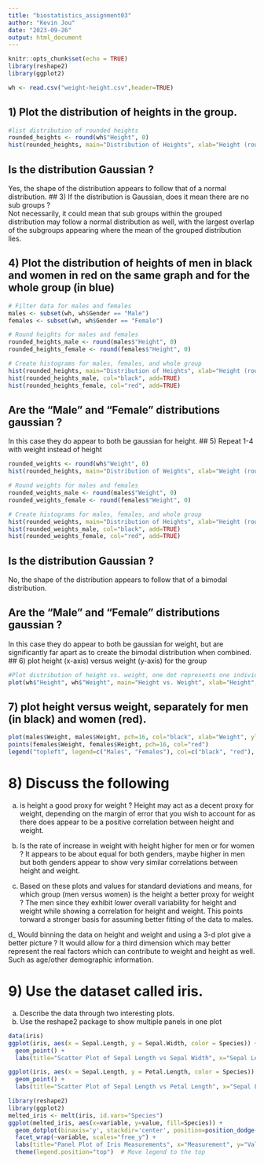 ---
title: "biostatistics_assignment03"
author: "Kevin Jou"
date: "2023-09-26"
output: html_document
---

```{r setup, include=FALSE}
knitr::opts_chunk$set(echo = TRUE)
library(reshape2)
library(ggplot2)
```

```{r}
wh <- read.csv("weight-height.csv",header=TRUE)
```

## 1)  Plot the distribution of heights in the group.

```{r}
#list distribution of rounded heights
rounded_heights <- round(wh$"Height", 0)
hist(rounded_heights, main="Distribution of Heights", xlab="Height (rounded)", ylab="Frequency")
```
## Is the distribution Gaussian ?
Yes, the shape of the distribution appears to follow that of a normal distribution.
## 3) If the distribution is Gaussian, does it mean there are no sub groups ?  
Not necessarily, it could mean that sub groups within the grouped distribution may follow a normal distribution as well, with the largest overlap of the subgroups appearing where the mean of the grouped distribution lies. 

## 4) Plot the distribution of heights of men in black and women in red on the same graph  and for the whole group (in blue)

```{r}
# Filter data for males and females
males <- subset(wh, wh$Gender == "Male")
females <- subset(wh, wh$Gender == "Female")

# Round heights for males and females
rounded_heights_male <- round(males$"Height", 0)
rounded_heights_female <- round(females$"Height", 0)

# Create histograms for males, females, and whole group
hist(rounded_heights, main="Distribution of Heights", xlab="Height (rounded)", ylab="Frequency", col="lightblue")
hist(rounded_heights_male, col="black", add=TRUE)
hist(rounded_heights_female, col="red", add=TRUE)
```
## Are the “Male” and “Female” distributions gaussian ?
In this case they do appear to both be gaussian for height.
## 5) Repeat 1-4 with weight instead of height
```{r}
rounded_weights <- round(wh$"Weight", 0)
hist(rounded_heights, main="Distribution of Weights", xlab="Weight (rounded)", ylab="Frequency")

# Round weights for males and females
rounded_weights_male <- round(males$"Weight", 0)
rounded_weights_female <- round(females$"Weight", 0)

# Create histograms for males, females, and whole group
hist(rounded_weights, main="Distribution of Heights", xlab="Height (rounded)", ylab="Frequency", col="lightblue")
hist(rounded_weights_male, col="black", add=TRUE)
hist(rounded_weights_female, col="red", add=TRUE)
```
## Is the distribution Gaussian ?
No, the shape of the distribution appears to follow that of a bimodal distribution.

## Are the “Male” and “Female” distributions gaussian ?
In this case they do appear to both be gaussian for weight, but are significantly far apart as to create the bimodal distribution when combined.
## 6) plot height (x-axis) versus weight (y-axis) for the group

```{r}
#Plot distribution of height vs. weight, one dot represents one individual
plot(wh$"Height", wh$"Weight", main="Height vs. Weight", xlab="Height", ylab="Weight", pch=16, col="blue")
```

## 7) plot height versus weight, separately for men (in black) and women (red).

```{r}
plot(males$Weight, males$Height, pch=16, col="black", xlab="Weight", ylab="Height", main="Weight vs. Height (Males)",xlim=c(40, max(males$Weight)), ylim=c(50, max(males$Height)))
points(females$Weight, females$Height, pch=16, col="red")
legend("topleft", legend=c("Males", "Females"), col=c("black", "red"), pch=16)

```
# 8) Discuss the following
   a) is height a good proxy for weight ?
   Height may act as a decent proxy for weight, depending on the margin of error that you wish to account for as there does appear to be a positive correlation between height and weight.

   b) Is the rate of increase in weight with height higher for men or for women ?
   It appears to be about equal for both genders, maybe higher in men but both genders appear to show very similar correlations between height and weight.

   c) Based on these plots and values for standard deviations and means, for which group (men versus women) is the height a better proxy for weight ?
   The men since they exhibit lower overall variability for height and weight while showing a correlation for height and weight.  This points torward a stronger basis for assuming better fitting of the data to males.


   d_ Would binning the data on height and weight and using a 3-d plot give a better picture ?
   It would allow for a third dimension which may better represent the real factors which can contribute to weight and height as well.  Such as age/other demographic information.
   
# 9) Use the dataset called iris.
   a) Describe the data through two interesting plots.
   b) Use the reshape2 package to show multiple panels in one plot
```{r}
data(iris)
ggplot(iris, aes(x = Sepal.Length, y = Sepal.Width, color = Species)) +
  geom_point() +
  labs(title="Scatter Plot of Sepal Length vs Sepal Width", x="Sepal Length", y="Sepal Width")

ggplot(iris, aes(x = Sepal.Length, y = Petal.Length, color = Species)) +
  geom_point() +
  labs(title="Scatter Plot of Sepal Length vs Petal Length", x="Sepal Length", y="Petal Length")
```

```{r}
library(reshape2)
library(ggplot2)
melted_iris <- melt(iris, id.vars="Species")
ggplot(melted_iris, aes(x=variable, y=value, fill=Species)) +
  geom_dotplot(binaxis='y', stackdir='center', position=position_dodge(0.75)) +
  facet_wrap(~variable, scales="free_y") +
  labs(title="Panel Plot of Iris Measurements", x="Measurement", y="Value") +
  theme(legend.position="top")  # Move legend to the top
```

